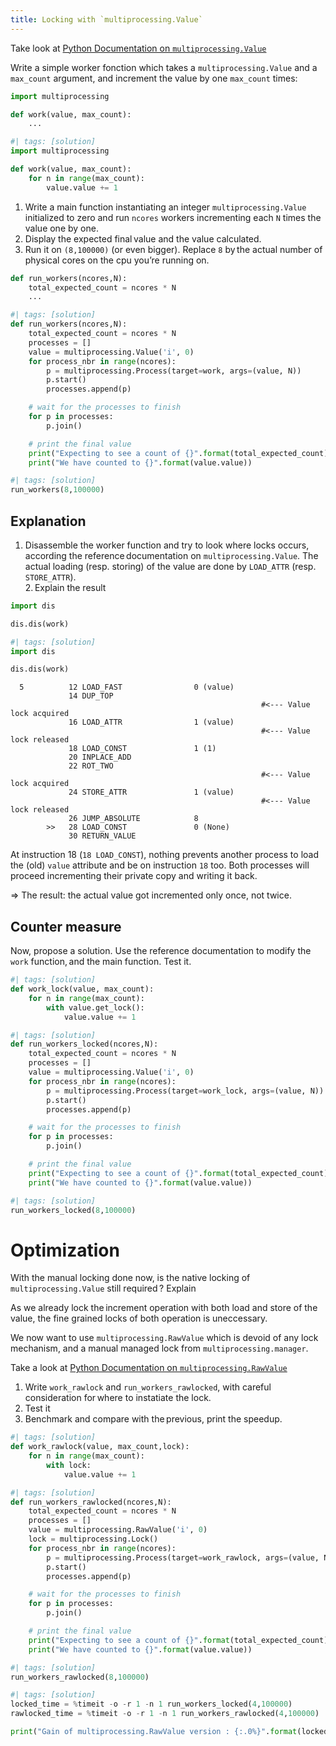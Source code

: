 ```yaml
---
title: Locking with `multiprocessing.Value`
---
```


Take look at [Python Documentation on `multiprocessing.Value`](https://docs.python.org/3/library/multiprocessing.html#multiprocessing.Value)

Write a simple worker fonction which takes a `multiprocessing.Value` and a `max_count` argument, and increment the value by one `max_count` times:

```python
import multiprocessing

def work(value, max_count):
    ...
```

```python
#| tags: [solution]
import multiprocessing

def work(value, max_count):
    for n in range(max_count):
        value.value += 1
```

1. Write a main function instantiating an integer `multiprocessing.Value` initialized to zero and run `ncores` workers incrementing each `N` times the value one by one.
2. Display the expected final value and the value calculated.
3. Run it on `(8,100000)` (or even bigger). Replace `8` by the actual number of physical cores on the cpu you’re running on.

```python
def run_workers(ncores,N):
    total_expected_count = ncores * N
    ...
```

```python
#| tags: [solution]
def run_workers(ncores,N):
    total_expected_count = ncores * N
    processes = []
    value = multiprocessing.Value('i', 0)
    for process_nbr in range(ncores):
        p = multiprocessing.Process(target=work, args=(value, N))
        p.start()
        processes.append(p)

    # wait for the processes to finish
    for p in processes:
        p.join()

    # print the final value
    print("Expecting to see a count of {}".format(total_expected_count))
    print("We have counted to {}".format(value.value))
```

```python
#| tags: [solution]
run_workers(8,100000)
```

## Explanation

1. Disassemble the worker function and try to look where locks occurs, according the reference documentation on `multiprocessing.Value`. The actual loading (resp. storing) of the value are done by `LOAD_ATTR` (resp. `STORE_ATTR`).         
2. Explain the result

```python
import dis

dis.dis(work)
```

```python
#| tags: [solution]
import dis

dis.dis(work)
```

```plain
  5          12 LOAD_FAST                0 (value)
             14 DUP_TOP
                                                        #<--- Value lock acquired             
             16 LOAD_ATTR                1 (value)
                                                        #<--- Value lock released
             18 LOAD_CONST               1 (1)
             20 INPLACE_ADD
             22 ROT_TWO
                                                        #<--- Value lock acquired
             24 STORE_ATTR               1 (value)
                                                        #<--- Value lock released
             26 JUMP_ABSOLUTE            8
        >>   28 LOAD_CONST               0 (None)
             30 RETURN_VALUE
```

At instruction 18 (`18 LOAD_CONST`), nothing prevents another process to load the (old) `value` attribute and be on instruction `18` too. Both processes will proceed incrementing their private copy and writing it back. 

$\Rightarrow$ The result: the actual value got incremented only once, not twice.

## Counter measure

Now, propose a solution. Use the reference documentation to modify the `work` function, and the main function.
Test it.

```python
#| tags: [solution]
def work_lock(value, max_count):
    for n in range(max_count):
        with value.get_lock():
            value.value += 1
```

```python
#| tags: [solution]
def run_workers_locked(ncores,N):
    total_expected_count = ncores * N
    processes = []
    value = multiprocessing.Value('i', 0)
    for process_nbr in range(ncores):
        p = multiprocessing.Process(target=work_lock, args=(value, N))
        p.start()
        processes.append(p)

    # wait for the processes to finish
    for p in processes:
        p.join()

    # print the final value
    print("Expecting to see a count of {}".format(total_expected_count))
    print("We have counted to {}".format(value.value))
```

```python
#| tags: [solution]
run_workers_locked(8,100000)
```

# Optimization

With the manual locking done now, is the native locking of `multiprocessing.Value` still required ? Explain

:::{.solution}
As we already lock the increment operation with both load and store of the value, the fine grained locks of both operation is uneccessary.
:::

We now want to use `multiprocessing.RawValue` which is devoid of any lock mechanism, and a manual managed lock from `multiprocessing.manager`.

Take a look at [Python Documentation on `multiprocessing.RawValue`](https://docs.python.org/3/library/multiprocessing.html#multiprocessing.sharedctypes.RawValue)

1. Write `work_rawlock` and `run_workers_rawlocked`, with careful consideration for where to instatiate the lock.
2. Test it
3. Benchmark and compare with the previous, print the speedup.

```python
#| tags: [solution]
def work_rawlock(value, max_count,lock):
    for n in range(max_count):
        with lock:
            value.value += 1
```

```python
#| tags: [solution]
def run_workers_rawlocked(ncores,N):
    total_expected_count = ncores * N
    processes = []
    value = multiprocessing.RawValue('i', 0)
    lock = multiprocessing.Lock()
    for process_nbr in range(ncores):
        p = multiprocessing.Process(target=work_rawlock, args=(value, N, lock))
        p.start()
        processes.append(p)

    # wait for the processes to finish
    for p in processes:
        p.join()

    # print the final value
    print("Expecting to see a count of {}".format(total_expected_count))
    print("We have counted to {}".format(value.value))
```

```python
#| tags: [solution]
run_workers_rawlocked(8,100000)
```

```python
#| tags: [solution]
locked_time = %timeit -o -r 1 -n 1 run_workers_locked(4,100000)
rawlocked_time = %timeit -o -r 1 -n 1 run_workers_rawlocked(4,100000)

print("Gain of multiprocessing.RawValue version : {:.0%}".format(locked_time.average/rawlocked_time.average) )
```
